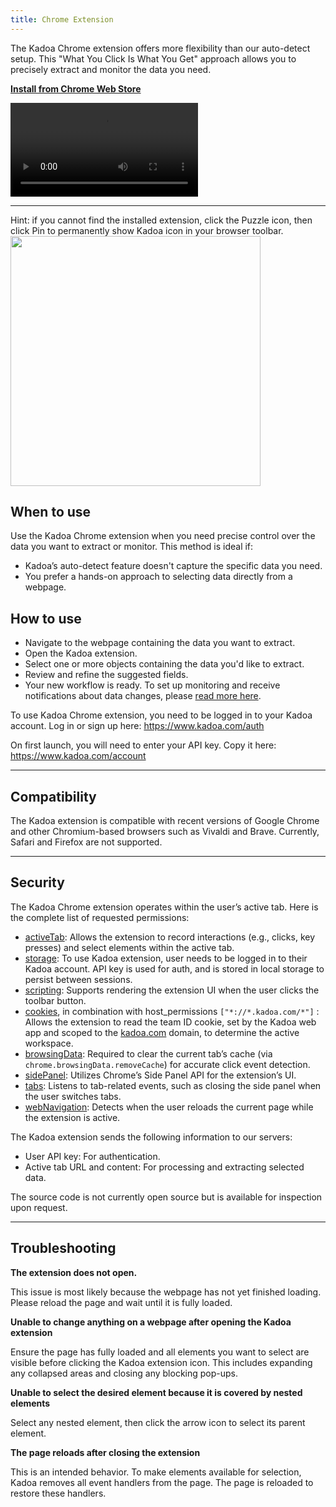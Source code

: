 ```yaml
---
title: Chrome Extension
---
```


The Kadoa Chrome extension offers more flexibility than our auto-detect setup. This "What You Click Is What You Get" approach allows you to precisely extract and monitor the data you need.

[**Install from Chrome Web Store**](https://chromewebstore.google.com/detail/kadoa/nmmlhnjgcechchnkjpkofkjemmlfbnnd)

<video controls className="w-full aspect-video rounded" src="/videos/extension-1.mp4" ></video>

---

<Note>
Hint: if you cannot find the installed extension, click the Puzzle icon, then click Pin to permanently show Kadoa icon in your browser toolbar. 
<img src="/images/extension/pin.png" width="400" />
</Note>

## When to use
Use the Kadoa Chrome extension when you need precise control over the data you want to extract or monitor. This method is ideal if:

- Kadoa’s auto-detect feature doesn't capture the specific data you need.
- You prefer a hands-on approach to selecting data directly from a webpage.

## How to use

- Navigate to the webpage containing the data you want to extract.
- Open the Kadoa extension.
- Select one or more objects containing the data you'd like to extract.
- Review and refine the suggested fields.
- Your new workflow is ready. To set up monitoring and receive notifications about data changes, please [read more here](/docs/monitoring).

To use Kadoa Chrome extension, you need to be logged in to your Kadoa account.
Log in or sign up here: https://www.kadoa.com/auth

On first launch, you will need to enter your API key.
Copy it here: https://www.kadoa.com/account

---

## Compatibility

The Kadoa extension is compatible with recent versions of Google Chrome and other Chromium-based browsers such as Vivaldi and Brave. Currently, Safari and Firefox are not supported.

---

## Security

The Kadoa Chrome extension operates within the user’s active tab. Here is the complete list of requested permissions:

- [activeTab](https://developer.chrome.com/docs/extensions/develop/concepts/activeTab): Allows the extension to record interactions (e.g., clicks, key presses) and select elements within the active tab.
- [storage](https://developer.chrome.com/docs/extensions/reference/api/storage#permissions): To use Kadoa extension, user needs to be logged in to their Kadoa account. API key is used for auth, and is stored in local storage to persist between sessions.
- [scripting](https://developer.chrome.com/docs/extensions/reference/api/scripting): Supports rendering the extension UI when the user clicks the toolbar button.
- [cookies](https://developer.chrome.com/docs/extensions/reference/api/cookies), in combination with host_permissions `["*://*.kadoa.com/*"]` : Allows the extension to read the team ID cookie, set by the Kadoa web app and scoped to the [kadoa.com](http://kadoa.com/) domain, to determine the active workspace.
- [browsingData](https://developer.chrome.com/docs/extensions/reference/api/browsingData): Required to clear the current tab’s cache (via `chrome.browsingData.removeCache`) for accurate click event detection.
- [sidePanel](https://developer.chrome.com/docs/extensions/reference/api/sidePanel): Utilizes Chrome’s Side Panel API for the extension’s UI.
- [tabs](https://developer.chrome.com/docs/extensions/reference/api/tabs): Listens to tab-related events, such as closing the side panel when the user switches tabs.
- [webNavigation](https://developer.chrome.com/docs/extensions/reference/api/webNavigation): Detects when the user reloads the current page while the extension is active.

The Kadoa extension sends the following information to our servers:

- User API key: For authentication.
- Active tab URL and content: For processing and extracting selected data.

The source code is not currently open source but is available for inspection upon request.

---

## Troubleshooting

**The extension does not open.**

This issue is most likely because the webpage has not yet finished loading. Please reload the page and wait until it is fully loaded.

**Unable to change anything on a webpage after opening the Kadoa extension**

Ensure the page has fully loaded and all elements you want to select are visible before clicking the Kadoa extension icon. This includes expanding any collapsed areas and closing any blocking pop-ups.

**Unable to select the desired element because it is covered by nested elements**

Select any nested element, then click the arrow icon to select its parent element.

**The page reloads after closing the extension**

This is an intended behavior. To make elements available for selection, Kadoa removes all event handlers from the page. The page is reloaded to restore these handlers.
